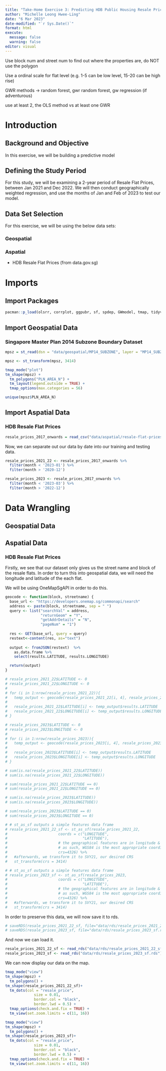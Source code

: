 ```yaml
---
title: "Take-Home Exercise 3: Predicting HDB Public Housing Resale Pricies using Geographically Weighted Methods"
author: "Michelle Leong Hwee-Ling"
date: "6 Mar 2023"
date-modified: "`r Sys.Date()`"
format: html
execute: 
  message: false
  warning: false
editor: visual
---
```


Use block num and street num to find out where the properties are, do NOT use the polygon

Use a ordinal scale for flat level (e.g. 1-5 can be low level, 15-20 can be high rise)

GWR methods -\> random forest, gwr random forest, gw regression (if adventurous)

use at least 2, the OLS method vs at least one GWR

# Introduction

## Background and Objective

In this exercise, we will be building a predictive model

## Defining the Study Period

For this study, we will be examining a 2-year period of Resale Flat Prices, between Jan 2021 and Dec 2022. We will then conduct geographically weighted regression, and use the months of Jan and Feb of 2023 to test our model.

## Data Set Selection

For this exercise, we will be using the below data sets:

### Geospatial

### Aspatial

-   HDB Resale Flat Prices (from data.gov.sg)

# Imports

## Import Packages

```r
pacman::p_load(olsrr, corrplot, ggpubr, sf, spdep, GWmodel, tmap, tidyverse, gtsummary, httr, onemapsgapi, jsonlite)
```

## Import Geospatial Data

### Singapore Master Plan 2014 Subzone Boundary Dataset

```r
mpsz = st_read(dsn = "data/geospatial/MP14_SUBZONE", layer = "MP14_SUBZONE_WEB_PL")
```

```r
mpsz <- st_transform(mpsz, 3414)
```

```r
tmap_mode("plot")
tm_shape(mpsz) +
  tm_polygons("PLN_AREA_N") +
  tm_layout(legend.outside = TRUE) +
  tmap_options(max.categories = 56)
```

```r
unique(mpsz$PLN_AREA_N)
```

## Import Aspatial Data

### HDB Resale Flat Prices

```r
resale_prices_2017_onwards = read_csv("data/aspatial/resale-flat-prices-based-on-registration-date-from-jan-2017-onwards.csv")
```

Now, we can separate out our data by date into our training and testing data.

```r
resale_prices_2021_22 <- resale_prices_2017_onwards %>%
  filter(month < '2023-01') %>%
  filter(month > '2020-12')
```

```r
resale_prices_2023 <- resale_prices_2017_onwards %>%
  filter(month < '2023-03') %>%
  filter(month > '2022-12')
```

# Data Wrangling

## Geospatial Data

## Aspatial Data

### HDB Resale Flat Prices

Firstly, we see that our dataset only gives us the street name and block of the resale flats. In order to turn this into geospatial data, we will need the longitude and latitude of the each flat.

We will be using OneMapSgAPI in order to do this.

```r
geocode <- function(block, streetname) {
  base_url <- "https://developers.onemap.sg/commonapi/search"
  address <- paste(block, streetname, sep = " ")
  query <- list("searchVal" = address, 
                "returnGeom" = "Y",
                "getAddrDetails" = "N",
                "pageNum" = "1")
  
  res <- GET(base_url, query = query)
  restext<-content(res, as="text")
  
  output <- fromJSON(restext)  %>% 
    as.data.frame %>%
    select(results.LATITUDE, results.LONGITUDE)

  return(output)
}
```

```r
# resale_prices_2021_22$LATITUDE <- 0
# resale_prices_2021_22$LONGITUDE <- 0
# 
# for (i in 1:nrow(resale_prices_2021_22)){
#   temp_output <- geocode(resale_prices_2021_22[i, 4], resale_prices_2021_22[i, 5])
# 
#   resale_prices_2021_22$LATITUDE[i] <- temp_output$results.LATITUDE
#   resale_prices_2021_22$LONGITUDE[i] <- temp_output$results.LONGITUDE
# }

# resale_prices_2023$LATITUDE <- 0
# resale_prices_2023$LONGITUDE <- 0
# 
# for (i in 1:nrow(resale_prices_2023)){
#   temp_output <- geocode(resale_prices_2023[i, 4], resale_prices_2023[i, 5])
#   
#   resale_prices_2023$LATITUDE[i] <- temp_output$results.LATITUDE
#   resale_prices_2023$LONGITUDE[i] <- temp_output$results.LONGITUDE
# }
```

```r
# sum(is.na(resale_prices_2021_22$LATITUDE))
# sum(is.na(resale_prices_2021_22$LONGITUDE))

# sum(resale_prices_2021_22$LATITUDE == 0)
# sum(resale_prices_2021_22$LONGITUDE == 0)
```

```r
# sum(is.na(resale_prices_2023$LATITUDE))
# sum(is.na(resale_prices_2023$LONGITUDE))

# sum(resale_prices_2023$LATITUDE == 0)
# sum(resale_prices_2023$LONGITUDE == 0)
```

```r
# # st_as_sf outputs a simple features data frame
# resale_prices_2021_22_sf <- st_as_sf(resale_prices_2021_22,
#                       coords = c("LONGITUDE",
#                                  "LATITUDE"),
#                       # the geographical features are in longitude & latitude, in decimals
#                       # as such, WGS84 is the most appropriate coordinates system
#                       crs=4326) %>%
#   #afterwards, we transform it to SVY21, our desired CRS
#   st_transform(crs = 3414)

# # st_as_sf outputs a simple features data frame
# resale_prices_2023_sf <- st_as_sf(resale_prices_2023, 
#                       coords = c("LONGITUDE", 
#                                  "LATITUDE"), 
#                       # the geographical features are in longitude & latitude, in decimals
#                       # as such, WGS84 is the most appropriate coordinates system
#                       crs=4326) %>%
#   #afterwards, we transform it to SVY21, our desired CRS
#   st_transform(crs = 3414)
```

In order to preserve this data, we will now save it to rds.

```r
# saveRDS(resale_prices_2021_22_sf, file="data/rds/resale_prices_2021_22_sf.rds")
# saveRDS(resale_prices_2023_sf, file="data/rds/resale_prices_2023_sf.rds")
```

And now we can load it.

```r
resale_prices_2021_22_sf <- read_rds("data/rds/resale_prices_2021_22_sf.rds")
resale_prices_2023_sf <- read_rds("data/rds/resale_prices_2023_sf.rds")
```

We can now display our data on the map.

```r
tmap_mode("view")
tm_shape(mpsz) +
  tm_polygons() +
tm_shape(resale_prices_2021_22_sf)+ 
  tm_dots(col = "resale_price",
             size = 0.01,
             border.col = "black",
             border.lwd = 0.5) +
  tmap_options(check.and.fix = TRUE) +
  tm_view(set.zoom.limits = c(11, 16))
```

```r
tmap_mode("view")
tm_shape(mpsz) +
  tm_polygons() +
tm_shape(resale_prices_2023_sf)+ 
  tm_dots(col = "resale_price",
             size = 0.01,
             border.col = "black",
             border.lwd = 0.5) +
  tmap_options(check.and.fix = TRUE) +
  tm_view(set.zoom.limits = c(11, 16))
```
